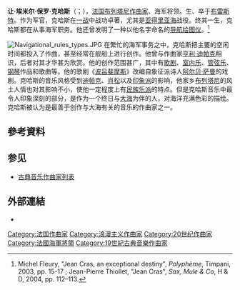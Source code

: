 {{Infobox classical
| 中文名       = 克哈斯
| 画像         = Jean Cras.jpg
| 附注         =
| 原文名       = Jean Émile Paul Cras
| 拉丁字母     =
| 国别         = 法国
| 出生日期     = {{birth date|1879|5|22}}
| 出生地       = 布雷斯特
| 逝世日期     = {{death date and age|1932|9|14|1879|5|22}}
| 逝世地       = 布雷斯特
| 所属时期     = 浪漫主义，20世纪
| 所属乐派     = 
| 擅长作品类型 = 室内乐，管弦乐，声乐作品
| 代表作       = 歌剧《波吕斐摩斯》，交响组曲《航海日志》，钢琴协奏曲，弦乐三重奏
| 师从         =
| 学生         =
}}

'''让·埃米尔·保罗·克哈斯'''（{{lang-fr|Jean Émile Paul Cras}}；{{bd|1879年|5月22日|1932年|9月14日}}），[[法国|法国]][[布列塔尼|布列塔尼]][[作曲家|作曲家]]、海军将领。生、卒于[[布雷斯特|布雷斯特]]。作为军官，克哈斯在[[一战|一战]]中战功卓著，尤其是[[亚得里亚海|亚得里亚海]]战役。终其一生，克哈斯都在从事海军职务。他还曾发明了一种以他名字命名的[[导航|导航]][[绘图仪|绘图仪]]。<ref name = "fleur">Michel Fleury, "Jean Cras, an exceptional destiny", ''Polyphème'',  Timpani, 2003, pp. 15-17 ; Jean-Pierre Thiollet, "Jean Cras", ''Sax, Mule & Co'', H & D, 2004, pp. 112–113.</ref>

[[File:Navigational_rules_types.JPG|thumb]]
在繁忙的海军事务之中，克哈斯把主要的空闲时间都投入了作曲，甚至经常在舰船上进行创作。他曾与作曲家[[亨利·迪帕克|亨利·迪帕克]]相识，后者对其才华甚为欣赏。他的创作范围甚广，其中有[[歌剧|歌剧]]、[[室内乐|室内乐]]、[[管弦乐|管弦乐]]、[[钢琴|钢琴]]作品和歌曲等。他的歌剧《[[波吕斐摩斯|波吕斐摩斯]]》改编自象征派诗人[[阿尔贝·萨曼|阿尔贝·萨曼]]的戏剧。克哈斯的音乐风格受到[[迪帕克|迪帕克]]、[[欧内斯特·肖松|肖松]]以及[[印象主义音乐|印象派]]的影响，他家乡[[布列塔尼|布列塔尼]]的风土人情也对其影响不小，使他一定程度上有[[民族乐派|民族乐派]]的特点。但是克哈斯音乐中最令人印象深刻的部分，是作为一个终日与[[大海|大海]]为伴的人，对海洋充满色彩的描绘。克哈斯被认为是最善于创作与大海有关的音乐的作曲家之一。

== 參考資料 ==
<references/>

== 参见 ==
* [[古典音乐作曲家列表|古典音乐作曲家列表]]

== 外部連結 ==
* {{IMSLP|id=Cras, Jean}}

{{Authority control}}

{{DEFAULTSORT:Cras, Jean}}
[[Category:法国作曲家|Category:法国作曲家]]
[[Category:浪漫主义作曲家|Category:浪漫主义作曲家]]
[[Category:20世纪作曲家|Category:20世纪作曲家]]
[[Category:法國海軍將領|Category:法國海軍將領]]
[[Category:19世紀古典音樂作曲家|Category:19世紀古典音樂作曲家]]